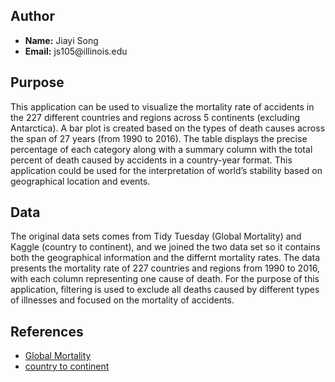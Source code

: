 ## Author

- **Name:** Jiayi Song
- **Email:** js105@illinois.edu

## Purpose

This application can be used to visualize the mortality rate of accidents in the 227 different countries and regions across 5 continents (excluding Antarctica). A bar plot is created based on the types of death causes across the span of 27 years (from 1990 to 2016). The table displays the precise percentage of each category along with a summary column with the total percent of death caused by accidents in a country-year format. This application could be used for the interpretation of world's stability based on geographical location and events.

## Data

The original data sets comes from Tidy Tuesday (Global Mortality) and Kaggle (country to continent), and we joined the two data set so it contains both the geographical information and the differnt mortality rates.
The data presents the mortality rate of 227 countries and regions from 1990 to 2016, with each column representing one cause of death. For the purpose of this application, filtering is used to exclude all deaths caused by different types of illnesses and focused on the mortality of accidents.

## References

- [Global Mortality](https://github.com/rfordatascience/tidytuesday/tree/master/data/2018/2018-04-16)
- [country to continent](https://www.kaggle.com/datasets/statchaitya/country-to-continent?resource=download)
